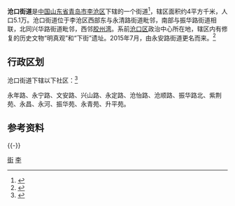 {{中国乡级行政区
|景观照片文件名 = 青岛明真观山门 2017-08-17.jpg
|景观照片描述 = [[明真观|明真观]]
|汉语拼音 = 
|其他语言 = 
|其他语言名称 = 
|旧称 = 永安路街道
|地名出处 = 
|位置图文件名 = 
|位置图描述 = 
|自定义图片= 
|建置时间 = 
|政府驻地 = 
|毗邻 = 
|总面积 = 
|总人口 = 
|总人口年份 = 
|户籍人口 = 
|户籍人口年份 = 
|常住人口 = 
|常住人口年份 = 
|人口密度 = 
|GDP = 
|GDP年份 = 
|邮政编码 = 
|电话区号 = 532
|官方网站 =
|网站名称 = 
|37/02/13/003/000}}
'''沧口街道'''是[[中华人民共和国|中国]][[山东省|山东省]][[青岛市|青岛市]][[李沧区|李沧区]]下辖的一个街道<ref>{{PRC admin/ref sgc|{{PRC admin/parent|37/02/13/003/000}}}}</ref>，辖区面积约4平方千米，人口5.1万。沧口街道位于李沧区西部东与永清路街道毗邻，南部与振华路街道相联，北同兴华路街道毗邻，西邻[[胶州湾|胶州湾]]。系前[[沧口区|沧口区]]政治中心所在地，辖区内有修复的历史文物“明真观”和“下街”遗址。2015年7月，由永安路街道更名而来。<ref>{{Cite web|url=http://files2.mca.gov.cn/www/201510/20151027153459336.htm|title=2015年中华人民共和国县以下行政区划变更情况（9月份）|accessdate=2017-04-10|author=|date=|publisher=|archive-date=2017-04-10|archive-url=https://web.archive.org/web/20170410215715/http://files2.mca.gov.cn/www/201510/20151027153459336.htm|dead-url=yes}}</ref>

== 行政区划 ==
沧口街道下辖以下社区：<ref>{{PRC admin/ref sgc|37/02/13/003/000}}</ref>

永年路、永宁路、文安路、兴山路、永定路、沧怡路、沧顺路、振华路北、紫荆苑、永昌、永河、振华苑、永青苑、升平苑。

== 参考资料 ==
{{Reflist}}
{{-}}
{{青岛小作品}}
{{青岛市李沧区行政区划}}
{{青岛市行政区划}}
[[Category:李沧区|街]]
[[Category:青岛乡级行政区划|李]]